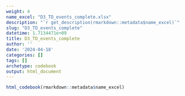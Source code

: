 ```yaml
---
weight: 4
name_excel: "D3_TD_events_complete.xlsx"
description: "`r get_description(rmarkdown::metadata$name_excel)`"
slug: "D3_TD_events_complete"
datetime: 1.7134471e+09
title: D3_TD_events_complete
author: ''
date: '2024-04-18'
categories: []
tags: []
archetype: codebook
output: html_document
---
```


```r
html_codebook(rmarkdown::metadata$name_excel)
```
